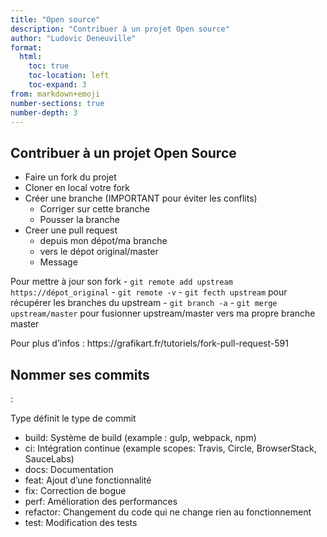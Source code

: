 ```yaml
---
title: "Open source"
description: "Contribuer à un projet Open source"
author: "Ludovic Deneuville"
format: 
  html:
    toc: true
    toc-location: left
    toc-expand: 3
from: markdown+emoji
number-sections: true
number-depth: 3
---
```



## Contribuer à un projet Open Source

- Faire un fork du projet
- Cloner en local votre fork
- Créer une branche (IMPORTANT pour éviter les conflits)
  - Corriger sur cette branche
  - Pousser la branche
- Creer une pull request
  - depuis mon dépot/ma branche
  - vers le dépot original/master
  - Message

Pour mettre à jour son fork
  - `git remote add upstream https://dépot_original`
  - `git remote -v`
  - `git fecth upstream` pour récupérer les branches du upstream
  - `git branch -a`
  - `git merge upstream/master` pour fusionner upstream/master vers ma propre branche master
  
Pour plus d'infos : https://grafikart.fr/tutoriels/fork-pull-request-591




## Nommer ses commits

<type>: <sujet>

Type définit le type de commit

- build: Système de build (example : gulp, webpack, npm)
- ci: Intégration continue (example scopes: Travis, Circle, BrowserStack, SauceLabs)
- docs: Documentation
- feat: Ajout d'une fonctionnalité
- fix: Correction de bogue
- perf: Amélioration des performances
- refactor: Changement du code qui ne change rien au fonctionnement
- test: Modification des tests